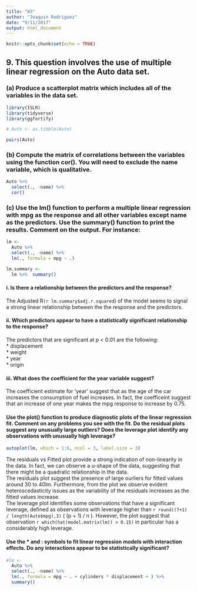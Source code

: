 ```yaml
---
title: "W3"
author: "Joaquin Rodriguez"
date: "9/11/2017"
output: html_document
---
```


```r
knitr::opts_chunk$set(echo = TRUE)
```

## 9. This question involves the use of multiple linear regression on the Auto data set.

### (a) Produce a scatterplot matrix which includes all of the variables in the data set.

```r
library(ISLR)
library(tidyverse)
library(ggfortify)

# Auto <- as.tibble(Auto)

pairs(Auto)
```

### (b) Compute the matrix of correlations between the variables using the function cor(). You will need to exclude the name variable, which is qualitative.

```r
Auto %>% 
  select(., -name) %>% 
  cor()
```

### (c) Use the lm() function to perform a multiple linear regression with mpg as the response and all other variables except name as the predictors. Use the summary() function to print the results. Comment on the output. For instance:

```r
lm <- 
  Auto %>%
  select(., -name) %>%
  lm(., formula = mpg ~ .)

lm.summary <- 
  lm %>%  summary()
```

#### i. Is there a relationship between the predictors and the response?
The Adjusted R`(r lm.summary$adj.r.squared`) of the model seems to signal a strong linear relationship between the the response and the predictors.

#### ii. Which predictors appear to have a statistically significant relationship to the response?
The predictors that are significant at p < 0.01 are the following:  
* displacement  
* weight  
* year  
* origin

#### iii. What does the coefficient for the year variable suggest?
The coefficient estimate for 'year' suggest that as the age of the car increases the consumption of fuel increases. In fact, the coefficeint suggest that an increase of one year makes the mpg response to increase by 0.75.

#### Use the plot() function to produce diagnostic plots of the linear regression fit. Comment on any problems you see with the fit. Do the residual plots suggest any unusually large outliers? Does the leverage plot identify any observations with unusually high leverage?

```r
autoplot(lm, which = 1:6, ncol = 3, label.size = 3)
```

The residuals vs Fitted plot provide a strong indication of non-linearity in the data. In fact, we can observe a u-shape of the data, suggesting that there might be a quadratic relationship in the data.  
The residuals plot suggest the presence of large ourliers for fitted values around 30 to 40lm. Furthermore, from the plot we observe evident heteroscedasticity issues as the variability of the residuals increases as the fitted values increase.  
The leverage plot identifies some observations that have a significant leverage, defined as observations with leverage higher than `r round((7+1) / length(Auto$mpg),3)` ( (p + 1) / n  ). However, the plot suggest that observation `r which(hat(model.matrix(lm)) > 0.15)` in particular has a considerably high leverage.  

#### Use the * and : symbols to fit linear regression models with interaction effects. Do any interactions appear to be statistically significant?




```r

#lm <- 
  Auto %>%
  select(., -name) %>%
  lm(., formula = mpg ~ . + cylinders * displacement + ) %>% 
  summary()

```




